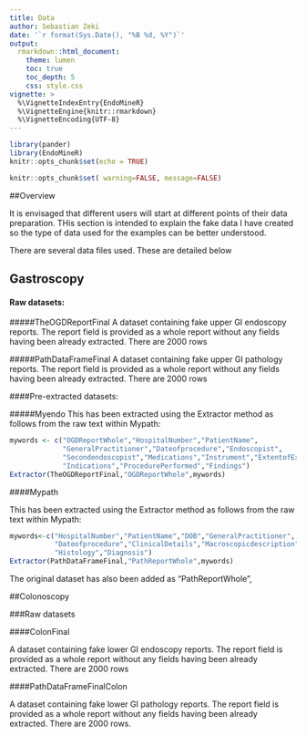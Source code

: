 ```yaml
---
title: Data
author: Sebastian Zeki
date: '`r format(Sys.Date(), "%B %d, %Y")`'
output:
  rmarkdown::html_document:
    theme: lumen
    toc: true
    toc_depth: 5
    css: style.css
vignette: >
  %\VignetteIndexEntry{EndoMineR}
  %\VignetteEngine{knitr::rmarkdown}
  %\VignetteEncoding{UTF-8}
---
```

```r
library(pander)
library(EndoMineR)
knitr::opts_chunk$set(echo = TRUE)
```

```r
knitr::opts_chunk$set( warning=FALSE, message=FALSE)
```

##Overview

It is envisaged that different users will start at different points of their data preparation. THis section is intended to explain the fake data I have created so the type of data used for the examples can be better understood.

There are several data files used. These are detailed below

## Gastroscopy

####  Raw datasets:

#####TheOGDReportFinal 
A dataset containing fake upper GI endoscopy reports. The report field is provided as a whole report without any fields having been already extracted. There are 2000 rows

#####PathDataFrameFinal 
A dataset containing fake upper GI pathology reports. The report field is provided as a whole report without any fields having been already extracted. There are 2000 rows

####Pre-extracted datasets:

#####Myendo 
This has been extracted using the Extractor method as follows from the raw text within Mypath:

```r
mywords <- c("OGDReportWhole","HospitalNumber","PatientName",
             "GeneralPractitioner","Dateofprocedure","Endoscopist",
             "Secondendoscopist","Medications","Instrument","ExtentofExam",
             "Indications","ProcedurePerformed","Findings")
Extractor(TheOGDReportFinal,"OGDReportWhole",mywords)
```

####Mypath 

This has been extracted using the Extractor method as follows from the raw text within Mypath:

```r
mywords<-c("HospitalNumber","PatientName","DOB","GeneralPractitioner",
           "Dateofprocedure","ClinicalDetails","Macroscopicdescription",
           "Histology","Diagnosis")
Extractor(PathDataFrameFinal,"PathReportWhole",mywords)
```

The original dataset has also been added as "PathReportWhole",

##Colonoscopy

###Raw datasets

####ColonFinal

A dataset containing fake lower GI endoscopy reports. The report field is provided as a whole report without any fields having been already extracted. There are 2000 rows

####PathDataFrameFinalColon

A dataset containing fake lower GI pathology reports. The report field is provided as a whole report without any fields having been already extracted. There are 2000 rows.
